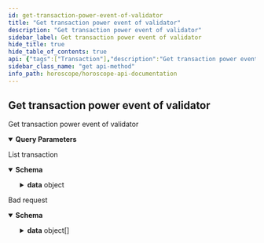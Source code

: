 ```yaml
---
id: get-transaction-power-event-of-validator
title: "Get transaction power event of validator"
description: "Get transaction power event of validator"
sidebar_label: Get transaction power event of validator
hide_title: true
hide_table_of_contents: true
api: {"tags":["Transaction"],"description":"Get transaction power event of validator","parameters":[{"in":"query","name":"chainid","required":true,"schema":{"type":"string","enum":["euphoria-1","osmosis-1","cosmoshub-4"]},"description":"Chain Id of network need to query","example":"aura-testnet"},{"in":"query","name":"address","required":true,"schema":{"type":"string"},"description":"Validator address (valoper)"},{"in":"query","name":"pageOffset","required":false,"schema":{"type":"number","default":0},"description":"Page number, start at 0"},{"in":"query","name":"pageLimit","required":false,"schema":{"type":"number","default":10},"description":"number record return in a page"},{"in":"query","name":"countTotal","required":false,"schema":{"type":"boolean","default":"false"},"description":"count total record"},{"in":"query","name":"nextKey","required":false,"schema":{"type":"string"},"description":"key for next page"}],"responses":{"200":{"description":"List transaction","content":{"application/json":{"schema":{"type":"object","properties":{"code":{"type":"number","example":200},"message":{"type":"string","example":"Successful"},"data":{"type":"object","properties":{"transaction":{"type":"object","properties":{"tx":{"type":"object","properties":{"body":{"type":"object","properties":{"messages":{"type":"array","items":{"type":"object","properties":{"@type":{"type":"string","example":"/cosmos.staking.v1beta1.MsgDelegate"},"delegator_address":{"type":"string","example":"aura123123123123"},"validator_address":{"type":"string","example":"aura123123123123"}}}},"extension_options":{"type":"array","items":{"type":"object"}},"non_critical_extension_options":{"type":"array","items":{"type":"object"}},"memo":{"type":"string","example":"This is Aura Tx"},"timeout_height":{"type":"string","example":"0"}}},"auth_info":{"type":"object","properties":{"fee":{"type":"object","properties":{"amount":{"type":"array","items":{"properties":{"denom":{"type":"string","example":"uaura"},"amount":{"type":"string","example":"1000000"}}}},"gas_limit":{"type":"string","example":"100000"},"payer":{"type":"string","example":""},"granter":{"type":"string","example":""}}},"signer_infos":{"type":"array","items":{"type":"object","properties":{"mode_info":{"type":"object","properties":{"single":{"type":"object","properties":{"mode":{"type":"string","example":"SIGN_MODE_DIRECT"}}}}},"public_key":{"type":"object","properties":{"@type":{"type":"string","example":"/cosmos.crypto.secp256k1.PubKey"},"key":{"type":"string","example":"xxxxxxxxxxxxxxxxxxxx"}}},"sequence":{"type":"string","example":"1000000"}}}}}},"signatures":{"type":"array","items":{"type":"string","example":"xxxxxxxxxxxxxxx"}}}},"tx_response":{"type":"object","properties":{"height":{"type":"number","example":10000},"txhash":{"type":"string","example":"xxxxxxxxxxxxxxxxxxxxxxxxxxxxxxxx"},"codespace":{"type":"string","example":""},"code":{"type":"string","example":"0"},"data":{"type":"string","example":"xxxxxxxxxxxxxxxxxxxxxxxxxxxxxxxx"},"raw_log":{"type":"string","example":"[{\\\"events\\\":[{\\\"type\\\":\\\"coin_received\\\",\\\"attributes\\\":[{\\\"key\\\":\\\"receiver\\\",\\\"value\\\":\\\"xxxxx\\\"}]"},"logs":{"type":"array","items":{"type":"object","properties":{"msg_index":{"type":"number","example":0},"log":{"type":"string","example":""},"events":{"type":"array","items":{"type":"object","properties":{"type":{"type":"string","example":"coin_received"},"attributes":{"type":"array","items":{"type":"object","properties":{"key":{"type":"string","example":"receiver"},"value":{"type":"string","example":"aura123123123123123"}}}}}}}}}},"info":{"type":"string"},"gas_wanted":{"type":"string","example":"200000"},"gas_used":{"type":"string","example":"150000"},"tx":{"type":"object","properties":{"@type":{"type":"string","example":"/cosmos.tx.v1beta1.Tx"},"body":{"type":"object","properties":{"messages":{"type":"array","items":{"type":"object","properties":{"@type":{"type":"string","example":"/cosmos.staking.v1beta1.MsgDelegate"},"delegator_address":{"type":"string","example":"aura123123123123123"},"validator_address":{"type":"string","example":"aura123123123123123123"}}}},"memo":{"type":"string"},"timeout_height":{"type":"string","example":"0"},"extension_options":{"type":"array","items":{"type":"object"}},"non_critical_extension_options":{"type":"array","items":{"type":"object"}}}},"auth_info":{"type":"object","properties":{"fee":{"type":"object","properties":{"amount":{"type":"array","items":{"properties":{"denom":{"type":"string","example":"uaura"},"amount":{"type":"string","example":"1000000"}}}},"gas_limit":{"type":"string","example":"100000"},"payer":{"type":"string","example":""},"granter":{"type":"string","example":""}}},"signer_infos":{"type":"array","items":{"type":"object","properties":{"mode_info":{"type":"object","properties":{"single":{"type":"object","properties":{"mode":{"type":"string","example":"SIGN_MODE_DIRECT"}}}}},"public_key":{"type":"object","properties":{"@type":{"type":"string","example":"/cosmos.crypto.secp256k1.PubKey"},"key":{"type":"string","example":"xxxxxxxxxxxxxxxxxxxx"}}},"sequence":{"type":"string","example":"1000000"}}}}}},"signatures":{"type":"array","items":{"type":"string","example":"xxxxxxxxxxxxxxx"}}}},"timestamp":{"type":"string","example":"2022-09-13T03:17:45.000Z"},"events":{"type":"array","items":{"type":"object","properties":{"type":{"type":"string","example":"coin_received"},"attributes":{"type":"array","items":{"properties":{"key":{"type":"string","example":"c3BlbmRlcg=="},"value":{"type":"string","example":"xxxxxxxxxxxxxxxxxxxxxx"}}}}}}}}}}},"count":{"type":"number","example":10},"nextKey":{"type":"string","example":"abc"}}}}}}}},"422":{"description":"Bad request","content":{"application/json":{"schema":{"type":"object","properties":{"name":{"type":"string","example":"ValidationError"},"message":{"type":"string","example":"Parameters validation error!"},"code":{"type":"number","example":422},"type":{"type":"string","example":"VALIDATION_ERROR"},"data":{"type":"array","items":{"type":"object","properties":{"type":{"type":"string","example":"required"},"message":{"type":"string","example":"The 'chainid' field is required."},"field":{"type":"string","example":"chainid"},"nodeID":{"type":"string","example":"node1"},"action":{"type":"string","example":"v1.transaction"}}}}}}}}}},"method":"get","path":"/v1/transaction/power-event","servers":[{"url":"https://horoscope.aura.network/api","description":"Horoscope "},{"url":"https://lcd.osmosis.zone","description":"Osmosis Mainnet LCD"},{"url":"https://lcd.euphoria.aura.network","description":"Aura Euphoria LCD"},{"url":"https://cosmos-lcd.quickapi.com","description":"Cosmos Mainnet LCD"}],"info":{"title":"Horoscope API Documentation","version":"1.0.0","description":"## Indexer for multiple Cosmos Network \n\n### How to use\n\nSelect server Horoscope if use Horoscope API\n\nSelect server LCD if use Legacy API"},"postman":{"name":"Get transaction power event of validator","description":{"content":"Get transaction power event of validator","type":"text/plain"},"url":{"path":["v1","transaction","power-event"],"host":["{{baseUrl}}"],"query":[{"disabled":false,"description":{"content":"(Required) Chain Id of network need to query","type":"text/plain"},"key":"chainid","value":""},{"disabled":false,"description":{"content":"(Required) Validator address (valoper)","type":"text/plain"},"key":"address","value":""},{"disabled":false,"description":{"content":"Page number, start at 0","type":"text/plain"},"key":"pageOffset","value":""},{"disabled":false,"description":{"content":"number record return in a page","type":"text/plain"},"key":"pageLimit","value":""},{"disabled":false,"description":{"content":"count total record","type":"text/plain"},"key":"countTotal","value":""},{"disabled":false,"description":{"content":"key for next page","type":"text/plain"},"key":"nextKey","value":""}],"variable":[]},"header":[{"key":"Accept","value":"application/json"}],"method":"GET"}}
sidebar_class_name: "get api-method"
info_path: horoscope/horoscope-api-documentation
---
```



## Get transaction power event of validator



Get transaction power event of validator

<details style={{"marginBottom":"1rem"}} data-collapsed={false} open={true}><summary style={{}}><strong>Query Parameters</strong></summary><div><ul><ParamsItem className={"paramsItem"} param={{"in":"query","name":"chainid","required":true,"schema":{"type":"string","enum":["euphoria-1","osmosis-1","cosmoshub-4"]},"description":"Chain Id of network need to query","example":"aura-testnet"}}></ParamsItem><ParamsItem className={"paramsItem"} param={{"in":"query","name":"address","required":true,"schema":{"type":"string"},"description":"Validator address (valoper)"}}></ParamsItem><ParamsItem className={"paramsItem"} param={{"in":"query","name":"pageOffset","required":false,"schema":{"type":"number","default":0},"description":"Page number, start at 0"}}></ParamsItem><ParamsItem className={"paramsItem"} param={{"in":"query","name":"pageLimit","required":false,"schema":{"type":"number","default":10},"description":"number record return in a page"}}></ParamsItem><ParamsItem className={"paramsItem"} param={{"in":"query","name":"countTotal","required":false,"schema":{"type":"boolean","default":"false"},"description":"count total record"}}></ParamsItem><ParamsItem className={"paramsItem"} param={{"in":"query","name":"nextKey","required":false,"schema":{"type":"string"},"description":"key for next page"}}></ParamsItem></ul></div></details><div><ApiTabs><TabItem label={"200"} value={"200"}><div>

List transaction

</div><div><MimeTabs schemaType={"response"}><TabItem label={"application/json"} value={"application/json"}><SchemaTabs groupId={"schema-tabs"}><TabItem label={"Schema"} value={"Schema"}><details style={{}} data-collapsed={false} open={true}><summary style={{"textAlign":"left"}}><strong>Schema</strong></summary><div style={{"textAlign":"left","marginLeft":"1rem"}}></div><ul style={{"marginLeft":"1rem"}}><SchemaItem collapsible={false} name={"code"} required={false} schemaDescription={undefined} schemaName={"number"} qualifierMessage={undefined} defaultValue={undefined}></SchemaItem><SchemaItem collapsible={false} name={"message"} required={false} schemaDescription={undefined} schemaName={"string"} qualifierMessage={undefined} defaultValue={undefined}></SchemaItem><SchemaItem collapsible={true} className={"schemaItem"}><details style={{}}><summary style={{}}><strong>data</strong><span style={{"opacity":"0.6"}}> object</span></summary><div style={{"marginLeft":"1rem"}}><SchemaItem collapsible={true} className={"schemaItem"}><details style={{}}><summary style={{}}><strong>transaction</strong><span style={{"opacity":"0.6"}}> object</span></summary><div style={{"marginLeft":"1rem"}}><SchemaItem collapsible={true} className={"schemaItem"}><details style={{}}><summary style={{}}><strong>tx</strong><span style={{"opacity":"0.6"}}> object</span></summary><div style={{"marginLeft":"1rem"}}><SchemaItem collapsible={true} className={"schemaItem"}><details style={{}}><summary style={{}}><strong>body</strong><span style={{"opacity":"0.6"}}> object</span></summary><div style={{"marginLeft":"1rem"}}><SchemaItem collapsible={true} className={"schemaItem"}><details style={{}}><summary style={{}}><strong>messages</strong><span style={{"opacity":"0.6"}}> object[]</span></summary><div style={{"marginLeft":"1rem"}}><SchemaItem collapsible={false} name={"@type"} required={false} schemaDescription={undefined} schemaName={"string"} qualifierMessage={undefined} defaultValue={undefined}></SchemaItem><SchemaItem collapsible={false} name={"delegator_address"} required={false} schemaDescription={undefined} schemaName={"string"} qualifierMessage={undefined} defaultValue={undefined}></SchemaItem><SchemaItem collapsible={false} name={"validator_address"} required={false} schemaDescription={undefined} schemaName={"string"} qualifierMessage={undefined} defaultValue={undefined}></SchemaItem></div></details></SchemaItem><SchemaItem collapsible={false} name={"extension_options"} required={false} schemaDescription={undefined} schemaName={"object[]"} qualifierMessage={undefined} defaultValue={undefined}></SchemaItem><SchemaItem collapsible={false} name={"non_critical_extension_options"} required={false} schemaDescription={undefined} schemaName={"object[]"} qualifierMessage={undefined} defaultValue={undefined}></SchemaItem><SchemaItem collapsible={false} name={"memo"} required={false} schemaDescription={undefined} schemaName={"string"} qualifierMessage={undefined} defaultValue={undefined}></SchemaItem><SchemaItem collapsible={false} name={"timeout_height"} required={false} schemaDescription={undefined} schemaName={"string"} qualifierMessage={undefined} defaultValue={undefined}></SchemaItem></div></details></SchemaItem><SchemaItem collapsible={true} className={"schemaItem"}><details style={{}}><summary style={{}}><strong>auth_info</strong><span style={{"opacity":"0.6"}}> object</span></summary><div style={{"marginLeft":"1rem"}}><SchemaItem collapsible={true} className={"schemaItem"}><details style={{}}><summary style={{}}><strong>fee</strong><span style={{"opacity":"0.6"}}> object</span></summary><div style={{"marginLeft":"1rem"}}><SchemaItem collapsible={true} className={"schemaItem"}><details style={{}}><summary style={{}}><strong>amount</strong><span style={{"opacity":"0.6"}}> undefined[]</span></summary><div style={{"marginLeft":"1rem"}}><SchemaItem collapsible={false} name={"denom"} required={false} schemaDescription={undefined} schemaName={"string"} qualifierMessage={undefined} defaultValue={undefined}></SchemaItem><SchemaItem collapsible={false} name={"amount"} required={false} schemaDescription={undefined} schemaName={"string"} qualifierMessage={undefined} defaultValue={undefined}></SchemaItem></div></details></SchemaItem><SchemaItem collapsible={false} name={"gas_limit"} required={false} schemaDescription={undefined} schemaName={"string"} qualifierMessage={undefined} defaultValue={undefined}></SchemaItem><SchemaItem collapsible={false} name={"payer"} required={false} schemaDescription={undefined} schemaName={"string"} qualifierMessage={undefined} defaultValue={undefined}></SchemaItem><SchemaItem collapsible={false} name={"granter"} required={false} schemaDescription={undefined} schemaName={"string"} qualifierMessage={undefined} defaultValue={undefined}></SchemaItem></div></details></SchemaItem><SchemaItem collapsible={true} className={"schemaItem"}><details style={{}}><summary style={{}}><strong>signer_infos</strong><span style={{"opacity":"0.6"}}> object[]</span></summary><div style={{"marginLeft":"1rem"}}><SchemaItem collapsible={true} className={"schemaItem"}><details style={{}}><summary style={{}}><strong>mode_info</strong><span style={{"opacity":"0.6"}}> object</span></summary><div style={{"marginLeft":"1rem"}}><SchemaItem collapsible={true} className={"schemaItem"}><details style={{}}><summary style={{}}><strong>single</strong><span style={{"opacity":"0.6"}}> object</span></summary><div style={{"marginLeft":"1rem"}}><SchemaItem collapsible={false} name={"mode"} required={false} schemaDescription={undefined} schemaName={"string"} qualifierMessage={undefined} defaultValue={undefined}></SchemaItem></div></details></SchemaItem></div></details></SchemaItem><SchemaItem collapsible={true} className={"schemaItem"}><details style={{}}><summary style={{}}><strong>public_key</strong><span style={{"opacity":"0.6"}}> object</span></summary><div style={{"marginLeft":"1rem"}}><SchemaItem collapsible={false} name={"@type"} required={false} schemaDescription={undefined} schemaName={"string"} qualifierMessage={undefined} defaultValue={undefined}></SchemaItem><SchemaItem collapsible={false} name={"key"} required={false} schemaDescription={undefined} schemaName={"string"} qualifierMessage={undefined} defaultValue={undefined}></SchemaItem></div></details></SchemaItem><SchemaItem collapsible={false} name={"sequence"} required={false} schemaDescription={undefined} schemaName={"string"} qualifierMessage={undefined} defaultValue={undefined}></SchemaItem></div></details></SchemaItem></div></details></SchemaItem><SchemaItem collapsible={false} name={"signatures"} required={false} schemaDescription={undefined} schemaName={"string[]"} qualifierMessage={undefined} defaultValue={undefined}></SchemaItem></div></details></SchemaItem><SchemaItem collapsible={true} className={"schemaItem"}><details style={{}}><summary style={{}}><strong>tx_response</strong><span style={{"opacity":"0.6"}}> object</span></summary><div style={{"marginLeft":"1rem"}}><SchemaItem collapsible={false} name={"height"} required={false} schemaDescription={undefined} schemaName={"number"} qualifierMessage={undefined} defaultValue={undefined}></SchemaItem><SchemaItem collapsible={false} name={"txhash"} required={false} schemaDescription={undefined} schemaName={"string"} qualifierMessage={undefined} defaultValue={undefined}></SchemaItem><SchemaItem collapsible={false} name={"codespace"} required={false} schemaDescription={undefined} schemaName={"string"} qualifierMessage={undefined} defaultValue={undefined}></SchemaItem><SchemaItem collapsible={false} name={"code"} required={false} schemaDescription={undefined} schemaName={"string"} qualifierMessage={undefined} defaultValue={undefined}></SchemaItem><SchemaItem collapsible={false} name={"data"} required={false} schemaDescription={undefined} schemaName={"string"} qualifierMessage={undefined} defaultValue={undefined}></SchemaItem><SchemaItem collapsible={false} name={"raw_log"} required={false} schemaDescription={undefined} schemaName={"string"} qualifierMessage={undefined} defaultValue={undefined}></SchemaItem><SchemaItem collapsible={true} className={"schemaItem"}><details style={{}}><summary style={{}}><strong>logs</strong><span style={{"opacity":"0.6"}}> object[]</span></summary><div style={{"marginLeft":"1rem"}}><SchemaItem collapsible={false} name={"msg_index"} required={false} schemaDescription={undefined} schemaName={"number"} qualifierMessage={undefined} defaultValue={undefined}></SchemaItem><SchemaItem collapsible={false} name={"log"} required={false} schemaDescription={undefined} schemaName={"string"} qualifierMessage={undefined} defaultValue={undefined}></SchemaItem><SchemaItem collapsible={true} className={"schemaItem"}><details style={{}}><summary style={{}}><strong>events</strong><span style={{"opacity":"0.6"}}> object[]</span></summary><div style={{"marginLeft":"1rem"}}><SchemaItem collapsible={false} name={"type"} required={false} schemaDescription={undefined} schemaName={"string"} qualifierMessage={undefined} defaultValue={undefined}></SchemaItem><SchemaItem collapsible={true} className={"schemaItem"}><details style={{}}><summary style={{}}><strong>attributes</strong><span style={{"opacity":"0.6"}}> object[]</span></summary><div style={{"marginLeft":"1rem"}}><SchemaItem collapsible={false} name={"key"} required={false} schemaDescription={undefined} schemaName={"string"} qualifierMessage={undefined} defaultValue={undefined}></SchemaItem><SchemaItem collapsible={false} name={"value"} required={false} schemaDescription={undefined} schemaName={"string"} qualifierMessage={undefined} defaultValue={undefined}></SchemaItem></div></details></SchemaItem></div></details></SchemaItem></div></details></SchemaItem><SchemaItem collapsible={false} name={"info"} required={false} schemaDescription={undefined} schemaName={"string"} qualifierMessage={undefined} defaultValue={undefined}></SchemaItem><SchemaItem collapsible={false} name={"gas_wanted"} required={false} schemaDescription={undefined} schemaName={"string"} qualifierMessage={undefined} defaultValue={undefined}></SchemaItem><SchemaItem collapsible={false} name={"gas_used"} required={false} schemaDescription={undefined} schemaName={"string"} qualifierMessage={undefined} defaultValue={undefined}></SchemaItem><SchemaItem collapsible={true} className={"schemaItem"}><details style={{}}><summary style={{}}><strong>tx</strong><span style={{"opacity":"0.6"}}> object</span></summary><div style={{"marginLeft":"1rem"}}><SchemaItem collapsible={false} name={"@type"} required={false} schemaDescription={undefined} schemaName={"string"} qualifierMessage={undefined} defaultValue={undefined}></SchemaItem><SchemaItem collapsible={true} className={"schemaItem"}><details style={{}}><summary style={{}}><strong>body</strong><span style={{"opacity":"0.6"}}> object</span></summary><div style={{"marginLeft":"1rem"}}><SchemaItem collapsible={true} className={"schemaItem"}><details style={{}}><summary style={{}}><strong>messages</strong><span style={{"opacity":"0.6"}}> object[]</span></summary><div style={{"marginLeft":"1rem"}}><SchemaItem collapsible={false} name={"@type"} required={false} schemaDescription={undefined} schemaName={"string"} qualifierMessage={undefined} defaultValue={undefined}></SchemaItem><SchemaItem collapsible={false} name={"delegator_address"} required={false} schemaDescription={undefined} schemaName={"string"} qualifierMessage={undefined} defaultValue={undefined}></SchemaItem><SchemaItem collapsible={false} name={"validator_address"} required={false} schemaDescription={undefined} schemaName={"string"} qualifierMessage={undefined} defaultValue={undefined}></SchemaItem></div></details></SchemaItem><SchemaItem collapsible={false} name={"memo"} required={false} schemaDescription={undefined} schemaName={"string"} qualifierMessage={undefined} defaultValue={undefined}></SchemaItem><SchemaItem collapsible={false} name={"timeout_height"} required={false} schemaDescription={undefined} schemaName={"string"} qualifierMessage={undefined} defaultValue={undefined}></SchemaItem><SchemaItem collapsible={false} name={"extension_options"} required={false} schemaDescription={undefined} schemaName={"object[]"} qualifierMessage={undefined} defaultValue={undefined}></SchemaItem><SchemaItem collapsible={false} name={"non_critical_extension_options"} required={false} schemaDescription={undefined} schemaName={"object[]"} qualifierMessage={undefined} defaultValue={undefined}></SchemaItem></div></details></SchemaItem><SchemaItem collapsible={true} className={"schemaItem"}><details style={{}}><summary style={{}}><strong>auth_info</strong><span style={{"opacity":"0.6"}}> object</span></summary><div style={{"marginLeft":"1rem"}}><SchemaItem collapsible={true} className={"schemaItem"}><details style={{}}><summary style={{}}><strong>fee</strong><span style={{"opacity":"0.6"}}> object</span></summary><div style={{"marginLeft":"1rem"}}><SchemaItem collapsible={true} className={"schemaItem"}><details style={{}}><summary style={{}}><strong>amount</strong><span style={{"opacity":"0.6"}}> undefined[]</span></summary><div style={{"marginLeft":"1rem"}}><SchemaItem collapsible={false} name={"denom"} required={false} schemaDescription={undefined} schemaName={"string"} qualifierMessage={undefined} defaultValue={undefined}></SchemaItem><SchemaItem collapsible={false} name={"amount"} required={false} schemaDescription={undefined} schemaName={"string"} qualifierMessage={undefined} defaultValue={undefined}></SchemaItem></div></details></SchemaItem><SchemaItem collapsible={false} name={"gas_limit"} required={false} schemaDescription={undefined} schemaName={"string"} qualifierMessage={undefined} defaultValue={undefined}></SchemaItem><SchemaItem collapsible={false} name={"payer"} required={false} schemaDescription={undefined} schemaName={"string"} qualifierMessage={undefined} defaultValue={undefined}></SchemaItem><SchemaItem collapsible={false} name={"granter"} required={false} schemaDescription={undefined} schemaName={"string"} qualifierMessage={undefined} defaultValue={undefined}></SchemaItem></div></details></SchemaItem><SchemaItem collapsible={true} className={"schemaItem"}><details style={{}}><summary style={{}}><strong>signer_infos</strong><span style={{"opacity":"0.6"}}> object[]</span></summary><div style={{"marginLeft":"1rem"}}><SchemaItem collapsible={true} className={"schemaItem"}><details style={{}}><summary style={{}}><strong>mode_info</strong><span style={{"opacity":"0.6"}}> object</span></summary><div style={{"marginLeft":"1rem"}}><SchemaItem collapsible={true} className={"schemaItem"}><details style={{}}><summary style={{}}><strong>single</strong><span style={{"opacity":"0.6"}}> object</span></summary><div style={{"marginLeft":"1rem"}}><SchemaItem collapsible={false} name={"mode"} required={false} schemaDescription={undefined} schemaName={"string"} qualifierMessage={undefined} defaultValue={undefined}></SchemaItem></div></details></SchemaItem></div></details></SchemaItem><SchemaItem collapsible={true} className={"schemaItem"}><details style={{}}><summary style={{}}><strong>public_key</strong><span style={{"opacity":"0.6"}}> object</span></summary><div style={{"marginLeft":"1rem"}}><SchemaItem collapsible={false} name={"@type"} required={false} schemaDescription={undefined} schemaName={"string"} qualifierMessage={undefined} defaultValue={undefined}></SchemaItem><SchemaItem collapsible={false} name={"key"} required={false} schemaDescription={undefined} schemaName={"string"} qualifierMessage={undefined} defaultValue={undefined}></SchemaItem></div></details></SchemaItem><SchemaItem collapsible={false} name={"sequence"} required={false} schemaDescription={undefined} schemaName={"string"} qualifierMessage={undefined} defaultValue={undefined}></SchemaItem></div></details></SchemaItem></div></details></SchemaItem><SchemaItem collapsible={false} name={"signatures"} required={false} schemaDescription={undefined} schemaName={"string[]"} qualifierMessage={undefined} defaultValue={undefined}></SchemaItem></div></details></SchemaItem><SchemaItem collapsible={false} name={"timestamp"} required={false} schemaDescription={undefined} schemaName={"string"} qualifierMessage={undefined} defaultValue={undefined}></SchemaItem><SchemaItem collapsible={true} className={"schemaItem"}><details style={{}}><summary style={{}}><strong>events</strong><span style={{"opacity":"0.6"}}> object[]</span></summary><div style={{"marginLeft":"1rem"}}><SchemaItem collapsible={false} name={"type"} required={false} schemaDescription={undefined} schemaName={"string"} qualifierMessage={undefined} defaultValue={undefined}></SchemaItem><SchemaItem collapsible={true} className={"schemaItem"}><details style={{}}><summary style={{}}><strong>attributes</strong><span style={{"opacity":"0.6"}}> undefined[]</span></summary><div style={{"marginLeft":"1rem"}}><SchemaItem collapsible={false} name={"key"} required={false} schemaDescription={undefined} schemaName={"string"} qualifierMessage={undefined} defaultValue={undefined}></SchemaItem><SchemaItem collapsible={false} name={"value"} required={false} schemaDescription={undefined} schemaName={"string"} qualifierMessage={undefined} defaultValue={undefined}></SchemaItem></div></details></SchemaItem></div></details></SchemaItem></div></details></SchemaItem></div></details></SchemaItem><SchemaItem collapsible={false} name={"count"} required={false} schemaDescription={undefined} schemaName={"number"} qualifierMessage={undefined} defaultValue={undefined}></SchemaItem><SchemaItem collapsible={false} name={"nextKey"} required={false} schemaDescription={undefined} schemaName={"string"} qualifierMessage={undefined} defaultValue={undefined}></SchemaItem></div></details></SchemaItem></ul></details></TabItem><TabItem label={"Example (from schema)"} value={"Example (from schema)"}><ResponseSamples responseExample={"{\n  \"code\": 200,\n  \"message\": \"Successful\",\n  \"data\": {\n    \"transaction\": {\n      \"tx\": {\n        \"body\": {\n          \"messages\": [\n            {\n              \"@type\": \"/cosmos.staking.v1beta1.MsgDelegate\",\n              \"delegator_address\": \"aura123123123123\",\n              \"validator_address\": \"aura123123123123\"\n            }\n          ],\n          \"extension_options\": [\n            {}\n          ],\n          \"non_critical_extension_options\": [\n            {}\n          ],\n          \"memo\": \"This is Aura Tx\",\n          \"timeout_height\": \"0\"\n        },\n        \"auth_info\": {\n          \"fee\": {\n            \"amount\": [\n              {\n                \"denom\": \"uaura\",\n                \"amount\": \"1000000\"\n              }\n            ],\n            \"gas_limit\": \"100000\",\n            \"payer\": \"\",\n            \"granter\": \"\"\n          },\n          \"signer_infos\": [\n            {\n              \"mode_info\": {\n                \"single\": {\n                  \"mode\": \"SIGN_MODE_DIRECT\"\n                }\n              },\n              \"public_key\": {\n                \"@type\": \"/cosmos.crypto.secp256k1.PubKey\",\n                \"key\": \"xxxxxxxxxxxxxxxxxxxx\"\n              },\n              \"sequence\": \"1000000\"\n            }\n          ]\n        },\n        \"signatures\": [\n          \"xxxxxxxxxxxxxxx\"\n        ]\n      },\n      \"tx_response\": {\n        \"height\": 10000,\n        \"txhash\": \"xxxxxxxxxxxxxxxxxxxxxxxxxxxxxxxx\",\n        \"codespace\": \"\",\n        \"code\": \"0\",\n        \"data\": \"xxxxxxxxxxxxxxxxxxxxxxxxxxxxxxxx\",\n        \"raw_log\": \"[{\\\\\\\"events\\\\\\\":[{\\\\\\\"type\\\\\\\":\\\\\\\"coin_received\\\\\\\",\\\\\\\"attributes\\\\\\\":[{\\\\\\\"key\\\\\\\":\\\\\\\"receiver\\\\\\\",\\\\\\\"value\\\\\\\":\\\\\\\"xxxxx\\\\\\\"}]\",\n        \"logs\": [\n          {\n            \"msg_index\": 0,\n            \"log\": \"\",\n            \"events\": [\n              {\n                \"type\": \"coin_received\",\n                \"attributes\": [\n                  {\n                    \"key\": \"receiver\",\n                    \"value\": \"aura123123123123123\"\n                  }\n                ]\n              }\n            ]\n          }\n        ],\n        \"info\": \"string\",\n        \"gas_wanted\": \"200000\",\n        \"gas_used\": \"150000\",\n        \"tx\": {\n          \"@type\": \"/cosmos.tx.v1beta1.Tx\",\n          \"body\": {\n            \"messages\": [\n              {\n                \"@type\": \"/cosmos.staking.v1beta1.MsgDelegate\",\n                \"delegator_address\": \"aura123123123123123\",\n                \"validator_address\": \"aura123123123123123123\"\n              }\n            ],\n            \"memo\": \"string\",\n            \"timeout_height\": \"0\",\n            \"extension_options\": [\n              {}\n            ],\n            \"non_critical_extension_options\": [\n              {}\n            ]\n          },\n          \"auth_info\": {\n            \"fee\": {\n              \"amount\": [\n                {\n                  \"denom\": \"uaura\",\n                  \"amount\": \"1000000\"\n                }\n              ],\n              \"gas_limit\": \"100000\",\n              \"payer\": \"\",\n              \"granter\": \"\"\n            },\n            \"signer_infos\": [\n              {\n                \"mode_info\": {\n                  \"single\": {\n                    \"mode\": \"SIGN_MODE_DIRECT\"\n                  }\n                },\n                \"public_key\": {\n                  \"@type\": \"/cosmos.crypto.secp256k1.PubKey\",\n                  \"key\": \"xxxxxxxxxxxxxxxxxxxx\"\n                },\n                \"sequence\": \"1000000\"\n              }\n            ]\n          },\n          \"signatures\": [\n            \"xxxxxxxxxxxxxxx\"\n          ]\n        },\n        \"timestamp\": \"2022-09-13T03:17:45.000Z\",\n        \"events\": [\n          {\n            \"type\": \"coin_received\",\n            \"attributes\": [\n              {\n                \"key\": \"c3BlbmRlcg==\",\n                \"value\": \"xxxxxxxxxxxxxxxxxxxxxx\"\n              }\n            ]\n          }\n        ]\n      }\n    },\n    \"count\": 10,\n    \"nextKey\": \"abc\"\n  }\n}"} language={"json"}></ResponseSamples></TabItem></SchemaTabs></TabItem></MimeTabs></div></TabItem><TabItem label={"422"} value={"422"}><div>

Bad request

</div><div><MimeTabs schemaType={"response"}><TabItem label={"application/json"} value={"application/json"}><SchemaTabs groupId={"schema-tabs"}><TabItem label={"Schema"} value={"Schema"}><details style={{}} data-collapsed={false} open={true}><summary style={{"textAlign":"left"}}><strong>Schema</strong></summary><div style={{"textAlign":"left","marginLeft":"1rem"}}></div><ul style={{"marginLeft":"1rem"}}><SchemaItem collapsible={false} name={"name"} required={false} schemaDescription={undefined} schemaName={"string"} qualifierMessage={undefined} defaultValue={undefined}></SchemaItem><SchemaItem collapsible={false} name={"message"} required={false} schemaDescription={undefined} schemaName={"string"} qualifierMessage={undefined} defaultValue={undefined}></SchemaItem><SchemaItem collapsible={false} name={"code"} required={false} schemaDescription={undefined} schemaName={"number"} qualifierMessage={undefined} defaultValue={undefined}></SchemaItem><SchemaItem collapsible={false} name={"type"} required={false} schemaDescription={undefined} schemaName={"string"} qualifierMessage={undefined} defaultValue={undefined}></SchemaItem><SchemaItem collapsible={true} className={"schemaItem"}><details style={{}}><summary style={{}}><strong>data</strong><span style={{"opacity":"0.6"}}> object[]</span></summary><div style={{"marginLeft":"1rem"}}><SchemaItem collapsible={false} name={"type"} required={false} schemaDescription={undefined} schemaName={"string"} qualifierMessage={undefined} defaultValue={undefined}></SchemaItem><SchemaItem collapsible={false} name={"message"} required={false} schemaDescription={undefined} schemaName={"string"} qualifierMessage={undefined} defaultValue={undefined}></SchemaItem><SchemaItem collapsible={false} name={"field"} required={false} schemaDescription={undefined} schemaName={"string"} qualifierMessage={undefined} defaultValue={undefined}></SchemaItem><SchemaItem collapsible={false} name={"nodeID"} required={false} schemaDescription={undefined} schemaName={"string"} qualifierMessage={undefined} defaultValue={undefined}></SchemaItem><SchemaItem collapsible={false} name={"action"} required={false} schemaDescription={undefined} schemaName={"string"} qualifierMessage={undefined} defaultValue={undefined}></SchemaItem></div></details></SchemaItem></ul></details></TabItem><TabItem label={"Example (from schema)"} value={"Example (from schema)"}><ResponseSamples responseExample={"{\n  \"name\": \"ValidationError\",\n  \"message\": \"Parameters validation error!\",\n  \"code\": 422,\n  \"type\": \"VALIDATION_ERROR\",\n  \"data\": [\n    {\n      \"type\": \"required\",\n      \"message\": \"The 'chainid' field is required.\",\n      \"field\": \"chainid\",\n      \"nodeID\": \"node1\",\n      \"action\": \"v1.transaction\"\n    }\n  ]\n}"} language={"json"}></ResponseSamples></TabItem></SchemaTabs></TabItem></MimeTabs></div></TabItem></ApiTabs></div>
      